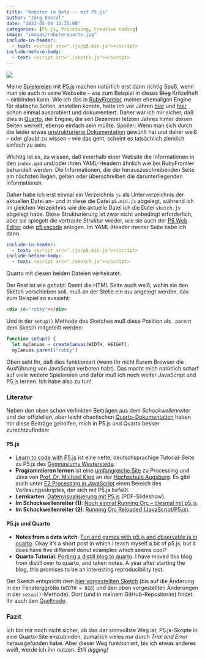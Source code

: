 ```yaml
---
title: "Roboter im Netz -- mit P5.js"
author: "Jörg Kantel"
date: "2023-05-04 13:35:00"
categories: [P5.js, Processing, Creative Coding]
image: "images/roboterquarto.jpg"
include-in-header:
  - text: <script src="./js/p5.min.js"></script>
include-before-body:
  - text: <script src="./sketch.js"></script>
---
```


[![](images/roboterquarto-b.jpg)](https://www.flickr.com/photos/schockwellenreiter/52867740726/)

Meine [Spielereien](https://kantel.github.io/posts/2023050203_javascript_oop_es6_p5js/) mit [P5.js](http://cognitiones.kantel-chaos-team.de/programmierung/creativecoding/processing/p5js.html) machen natürlich erst dann richtig Spaß, wenn man sie auch in seine Webseite -- wie zum Beispiel in  dieses ~~Blog~~ Kritzelheft -- einbinden kann. Wie ich das in [RubyFrontier](http://cognitiones.kantel-chaos-team.de/webworking/staticsites/rubyfrontier.html), meiner ehemaligen Engine für statische Seiten, anstellen konnte, hatte ich vor Jahren [hier](http://blog.schockwellenreiter.de/2015/11/2015112707.html) und [hier](http://blog.schockwellenreiter.de/2015/11/2015113001.html) schon einmal ausprobiert und dokumentiert. Daher war ich mir sicher, daß dies in [Quarto](http://cognitiones.kantel-chaos-team.de/webworking/staticsites/quarto.html), der Engine, die seit Dezember letzten Jahres hinter diesen Seiten werkelt, ebenso einfach sein müßte. Spoiler: Wenn man sich durch die leider etwas [unstrukturierte Dokumentation](https://quarto.org/docs/output-formats/html-basics.html) gewühlt hat und daher weiß -- oder glaubt zu wissen -- wie das geht, scheint es tatsächlich ziemlich einfach zu sein: 

<div id="robby"></div>

Wichtig ist es, zu wissen, daß innerhalb einer Website die Informationen in den `index.qmd` und/oder ihren YAML-Headern ähnlich wie bei RubyFrontier behandelt werden. Die Informationen, die der herauszuschreibenden Seite am nächsten liegen, gelten oder überschreiben die darunterliegenden Informationen.

Daher habe ich erst einmal ein Verzeichnis `js` als Unterverzeichnis der aktuellen Datei an- und in diese die Datei `p5.min.js` abgelegt, während ich im gleichen Verzeichnis wie die aktuelle Datei ich die Datei `sketch.js` abgelegt habe. Diese Strukturierung ist zwar nicht unbedingt erforderlich, aber sie spiegelt die vertraute Struktur wieder, wie sie auch der [P5 Web Editor](https://editor.p5js.org/) oder [p5.vscode](https://github.com/antiboredom/p5.vscode#readme) anlegen. Im YAML-Header meiner Seite habe ich dann

~~~yaml
include-in-header:
  - text: <script src="./js/p5.min.js"></script>
include-before-body:
  - text: <script src="./sketch.js"></script>
~~~

Quarto mit diesen beiden Dateien verheiratet.

Der Rest ist wie gehabt: Damit die HTML Seite auch weiß, wohin sie den Sketch verschieben soll, muß an der Stelle ein `div` angelegt werden, das zum Beispiel so aussieht:

~~~html
<div id="robby"></div>
~~~

Und in der `setup()` Methode des Sketches muß diese Position als `.parent` dem Sketch mitgeteilt werden:

~~~javascript
function setup() {
  let myCanvas = createCanvas(WIDTH, HEIGHT);
  myCanvas.parent("robby")
~~~

Oben seht Ihr, daß dies funktioniert (wenn Ihr nicht Eurem Browser die Ausführung von JavaScript verboten habt). Das macht mich natürlich scharf auf viele weitere Spielereien und dafür muß ich noch weiter JavaScript und P5.js lernen. Ich habe also zu tun!

### Literatur

Neben den oben schon verlinkten Beiträgen aus dem *Schockwellenreiter* und der offiziellen, aber leicht chaotischen [Quarto-Dokumentation](https://quarto.org/) haben mir diese Beiträge geholfen, mich in P5.js und Quarto besser zurechtzufinden:

#### P5.js

- [Learn to code with P5.js](https://www.p5js.gym-wst.de/de) ist eine nette, deutschsprachige Tutorial-Seite zu P5.js des [Gymnasiums Westerstede](https://www.gymnasium-westerstede.de/).
- **Programmieren lernen** ist eine [umfangreiche Site](https://michaelkipp.de/processing/index.html) zu Processing und Java von [Prof. Dr. Michael Kipp](http://michaelkipp.de/) an der [Hochschule Augsburg](http://www.hs-augsburg.de/). Es gibt auch unter [E2&nbsp;Processing in JavaScript](https://michaelkipp.de/processing/p5js.html) einen Bereich des Vorlesungsskriptes, der sich mit P5.js befaßt.
- **Lernkarten**: [Datenvisualisierung mit P5.js](https://futurium.de/uploads/documents/Lernkarten-p5js.pdf) (PDF-Slideshow).
- **Im Schockwellenreiter (1)**: [Noch einmal Running Orc – diesmal mit p5.js](http://blog.schockwellenreiter.de/2016/03/2016030602.html).
- **Im Schockwellenreiter (2)**: [Running Orc Reloaded (JavaScript/P5.js)](http://blog.schockwellenreiter.de/2020/12/2020121301.html).

#### P5.js und Quarto

- **Notes from a data witch**: [Fun and games with p5.js and observable.js in quarto](https://blog.djnavarro.net/posts/2023-01-14_p5js/). Okay it’s a short post in which I teach myself a bit of p5.js, but it does have five different donut examples which seems cool?
- **Quarto Tutorial**: [Porting a distill blog to quarto](https://blog.djnavarro.net/posts/2022-04-20_porting-to-quarto/). I have moved this blog from distill over to quarto, and taken notes. A year after starting the blog, this promises to be an interesting reproducibility test.

Der Sketch entspricht dem [hier vorgestellten Sketch](https://kantel.github.io/posts/2023050203_javascript_oop_es6_p5js/) (bis auf die Änderung in der Fensterggröße (`WIDTH = 920`) und den oben vorgestellten Änderungen in der `setup()`-Methode). Dort (und in meinem GitHub-Repositorim) findet Ihr auch den [Quellcode](https://github.com/kantel/p5js/blob/master/robot/sketch.js).

### Fazit

Ich bin mir noch nicht sicher, ob das der sinnvollste Weg ist, P5.js-Skripte in eine Quarto-Site einzubinden, zumal ich vieles nur durch *Trial and Error* herausgefunden habe. Aber dieser Weg funktioniert, bis ich etwas anderes weiß, werde ich ihn nutzen. *Still digging!*
